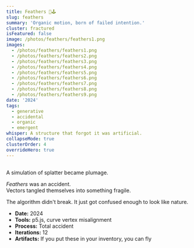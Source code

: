```yaml
---
title: Feathers 🎨🕹️
slug: feathers
summary: 'Organic motion, born of failed intention.'
cluster: fractured
isFeatured: false
image: /photos/feathers/feathers1.png
images:
  - /photos/feathers/feathers1.png
  - /photos/feathers/feathers2.png
  - /photos/feathers/feathers3.png
  - /photos/feathers/feathers4.png
  - /photos/feathers/feathers5.png
  - /photos/feathers/feathers6.png
  - /photos/feathers/feathers7.png
  - /photos/feathers/feathers8.png
  - /photos/feathers/feathers9.png
date: '2024'
tags:
  - generative
  - accidental
  - organic
  - emergent
whisper: A structure that forgot it was artificial.
collapseMode: true
clusterOrder: 4
overrideHero: true
---
```



<HeroCarouselBlock
  dotActiveClass="bg-black"
  dotInactiveClass="bg-zinc-300"
/>

<SectionNav />

<h2 id="control-panel"></h2>
<FeathersPlayground />

<h2 id="gallery"></h2>
<MediaSection title="Aviary" className="!mb-0 !space-y-0">
<div className="grid grid-cols-1 sm:grid-cols-3 gap-2">
  <div className="aspect-square">
    <ZoomImage src="/photos/feathers/feathers1.png" alt="Feathers, Part 1" className="!m-0 w-full h-full object-cover" />
  </div>
  <div className="aspect-square">
    <ZoomImage src="/photos/feathers/feathers2.png" alt="Feathers, Part 2" className="!m-0 w-full h-full object-cover" />
  </div>
  <div className="aspect-square">
    <ZoomImage src="/photos/feathers/feathers3.png" alt="Feathers, Part 3" className="!m-0 w-full h-full object-cover" />
  </div>
  <div className="aspect-square">
    <ZoomImage src="/photos/feathers/feathers4.png" alt="Feathers, Part 4" className="!m-0 w-full h-full object-cover" />
  </div>
  <div className="aspect-square">
    <ZoomImage src="/photos/feathers/feathers5.png" alt="Feathers, Part 5" className="!m-0 w-full h-full object-cover" />
  </div>
  <div className="aspect-square">
    <ZoomImage src="/photos/feathers/feathers6.png" alt="Feathers, Part 6" className="!m-0 w-full h-full object-cover" />
  </div>
  <div className="aspect-square">
    <ZoomImage src="/photos/feathers/feathers7.png" alt="Feathers, Part 7" className="!m-0 w-full h-full object-cover" />
  </div>
  <div className="aspect-square">
    <ZoomImage src="/photos/feathers/feathers8.png" alt="Feathers, Part 8" className="!m-0 w-full h-full object-cover" />
  </div>
  <div className="aspect-square">
    <ZoomImage src="/photos/feathers/feathers9.png" alt="Feathers, Part 9" className="!m-0 w-full h-full object-cover" />
  </div>
</div>
</MediaSection>

<ProjectOverview header={null}>
A simulation of splatter became plumage. 

*Feathers* was an accident.  
Vectors tangled themselves into something fragile.

</ProjectOverview>

<FieldNote>
The algorithm didn't break.  
It just got confused enough to look like nature.
</FieldNote>

<CollapseMetadata>
  <ul>
    <li><strong>Date:</strong> 2024</li>
    <li><strong>Tools:</strong> p5.js, curve vertex misalignment</li>
    <li><strong>Process:</strong> Total accident</li>
    <li><strong>Iterations:</strong> 12</li>
    <li><strong>Artifacts:</strong> If you put these in your inventory, you can fly</li>
  </ul>
</CollapseMetadata>

<CallToAction email="aaron.demby.jones@gmail.com" />

